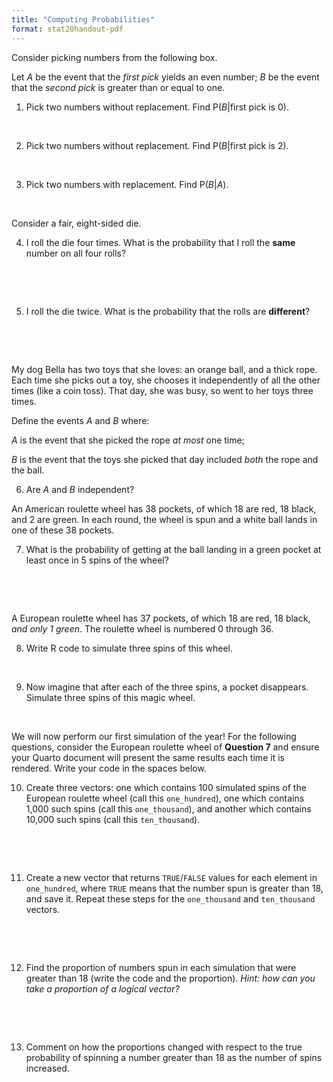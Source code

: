 ```yaml
---
title: "Computing Probabilities"
format: stat20handout-pdf
---
```


Consider picking numbers from the following box.

\begin{center}
$\fbox{\fbox{0} \fbox{1} \fbox{2} \fbox{3}}$ $\hspace{1cm}$ 
\end{center}

Let $A$ be the event that the *first pick* yields an even number; $B$ be the event that the *second pick* is greater than or equal to one. 

@. Pick two numbers without replacement. Find $\text{P}(B|\text{first pick is 0})$.

\


@. Pick two numbers without replacement. Find $\text{P}(B|\text{first pick is 2})$.

\

@. Pick two numbers with replacement. Find  $\text{P}(B|A)$.

\


Consider a fair, eight-sided die. 

@. I roll the die four times. What is the probability that I roll the **same** number on all four rolls? 

\

\

@. I roll the die twice. What is the probability that the rolls are **different**?

\

\


<!---
Consider the events $A$ and $B$ which have probabilities $0.6$ and $0.5$ respectively, and we further have that $P(A \cup B) = 0.8$. 


@. Are $A$ and $B$ mutually exclusive? If not, what is $P(A \cap B)$?

\

\

@. What is the probability that *neither* $A$ *nor* $B$ will be true? Drawing a Venn diagram will be helpful here.

\

\
-->
  



My dog Bella has two toys that she loves: an orange ball, and a thick rope. Each time she picks out a toy, she chooses it independently of all the other times (like a coin toss). That day, she was busy, so went to her toys three times. 

Define the events $A$ and $B$ where:

$A$ is the event that she picked the rope *at most* one time; 

$B$ is the event that the toys she picked that day included *both* the rope and the ball.

@. Are $A$ and $B$ independent?

\newpage


An American roulette wheel has 38 pockets, of which 18 are red, 18 black, and 2 are green. In each round, the wheel is spun and a white ball lands in one of these 38 pockets.

@. What is the probability of getting at the ball landing in a green pocket at least once in 5 spins of the wheel?

\

\


A European roulette wheel has 37 pockets, of which 18 are red, 18 black, *and only 1 green*. The roulette wheel is numbered 0 through 36. 

@. Write R code to simulate three spins of this wheel. 

\

@. Now imagine that after each of the three spins, a pocket disappears. Simulate three spins of this magic wheel. 

\

We will now perform our first simulation of the year! For the following questions, consider the European roulette wheel of **Question 7** and ensure your Quarto document will present the same results each time it is rendered. Write your code in the spaces below.

@. Create three vectors: one which contains 100 simulated spins of the European roulette wheel (call this `one_hundred`), one which contains 1,000 such spins (call this `one_thousand`), and another which contains 10,000 such spins (call this `ten_thousand`). 

\

\

@. Create a new vector that returns `TRUE`/`FALSE` values for each element in `one_hundred`, where `TRUE` means that the number spun is greater than 18, and save it. Repeat these steps for the `one_thousand` and `ten_thousand` vectors.

\

\

@. Find the proportion of numbers spun in each simulation that were greater than 18 (write the code and the proportion). *Hint: how can you take a proportion of a logical vector?*

\

\

@. Comment on how the proportions changed with respect to the true probability of spinning a number greater than 18 as the number of spins increased. 

\

<!---

#### Question 4

Suppose $A$ and $B$ are non-empty events such that $P(A) = 0.5$ and $P(B) = 0.7$.  What is the smallest and biggest that their union, $P(A \cup B)$, and their intersection, $P(A \cap B)$, can be?

\


\

\

-->

<!---

#### Question 5 The Paradox of Chevalier de Méré

Antoine Gombaud, the self-styled Chevalier, lived in the 17th century and liked to gamble on the outcomes of die rolls. One game that he was fond of involved betting money on getting at least one six in 4 rolls of a fair six-sided die. We know that he computed this probability as $\displaystyle \frac{1}{6} +  \frac{1}{6} +  \frac{1}{6} +  \frac{1}{6} =  \frac{2}{3}$. 

(a) We discussed how this is incorrect, but what is the *correct* probability of getting at least one six in 4 rolls of a fair die?

\

\

(b) Another game that he used to play was betting on rolling a pair of sixes at least once in 24 rolls of a pair of fair six-sided dice. He computed this probability as $\displaystyle 24 \times  \frac{1}{36} =  \frac{2}{3}$. This is also incorrect. What is the correct answer?
\

\

-->

<!--

#### Question 6 Chance of having H1N1

 It was established that the H1N1 (swine flu) pandemic of 2009 originated in pigs from a very small region in central Mexico. Early cases in the US were associated with recent travel to Mexico. Say at that time, a college student went to Mexico and let’s assume that at the time, the rate of infection for travelers to Mexico was 1 in 1,000. Let’s suppose that the test for H1N1 has 99% accuracy. That is the chance of a false positive  is 1% and the chance of a false negative is also 1%. If a person has a positive test result, what is the chance that they truly have H1N1? You can work it out using conditional probabilities and Bayes' rule, or just approximate this probability using a heuristic argument as in the slides.

-->



